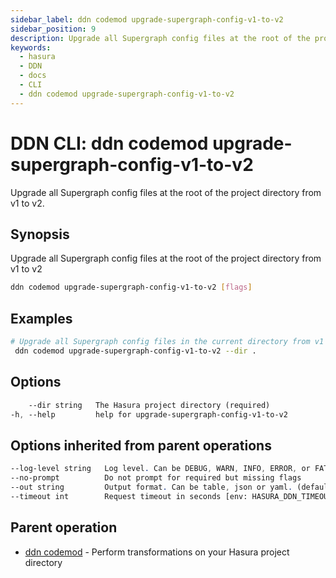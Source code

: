 ```yaml
---
sidebar_label: ddn codemod upgrade-supergraph-config-v1-to-v2
sidebar_position: 9
description: Upgrade all Supergraph config files at the root of the project directory from v1 to v2 using the DDN CLI
keywords:
  - hasura
  - DDN
  - docs
  - CLI
  - ddn codemod upgrade-supergraph-config-v1-to-v2
---
```


# DDN CLI: ddn codemod upgrade-supergraph-config-v1-to-v2

Upgrade all Supergraph config files at the root of the project directory from v1 to v2.

## Synopsis

Upgrade all Supergraph config files at the root of the project directory from v1 to v2

```bash
ddn codemod upgrade-supergraph-config-v1-to-v2 [flags]
```

## Examples

```bash
# Upgrade all Supergraph config files in the current directory from v1 to v2
 ddn codemod upgrade-supergraph-config-v1-to-v2 --dir .
```

## Options

```sass
    --dir string   The Hasura project directory (required)
-h, --help         help for upgrade-supergraph-config-v1-to-v2
```

## Options inherited from parent operations

```sass
--log-level string   Log level. Can be DEBUG, WARN, INFO, ERROR, or FATAL. (default "INFO")
--no-prompt          Do not prompt for required but missing flags
--out string         Output format. Can be table, json or yaml. (default "table")
--timeout int        Request timeout in seconds [env: HASURA_DDN_TIMEOUT] (default 100)
```

## Parent operation

- [ddn codemod](/cli/commands/ddn_codemod) - Perform transformations on your Hasura project directory
